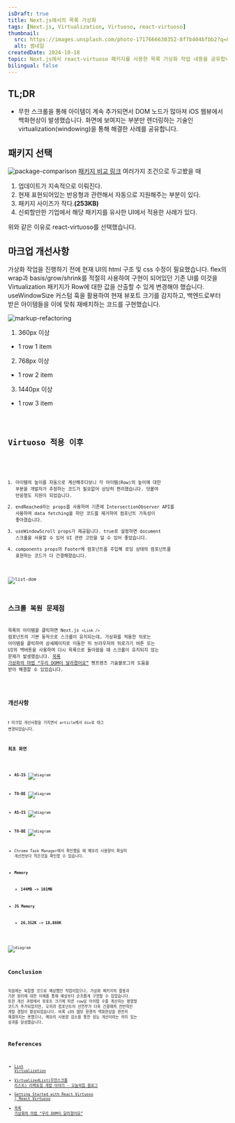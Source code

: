 ```yaml
---
isDraft: true
title: Next.js에서의 목록 가상화
tags: [Next.js, Virtualization, Virtuoso, react-virtuoso]
thumbnail:
  src: https://images.unsplash.com/photo-1717666630352-8f7b404bfbb2?q=80&w=3270&auto=format&fit=crop&ixlib=rb-4.0.3&ixid=M3wxMjA3fDB8MHxwaG90by1wYWdlfHx8fGVufDB8fHx8fA%3D%3D
  alt: 썸네일
createdDate: 2024-10-18
topic: Next.js에서 react-virtuoso 패키지를 사용한 목록 가상화 작업 내용을 공유합니다.
bilingual: false
---
```



## TL;DR

- 무한 스크롤을 통해 아이템이 계속 추가되면서 DOM 노드가 많아져 iOS 웹뷰에서 백화현상이 발생했습니다. 화면에 보여지는 부분만 렌더링하는 기술인 virtualization(windowing)을 통해 해결한 사례를 공유합니다.

## 패키지 선택

![package-comparison](/images/blog/20241018/package-comparison.png)
[패키지 비교 링크](https://npmtrends.com/@tanstack/react-virtual-vs-react-virtualized-vs-react-virtuoso-vs-react-window)
여러가지 조건으로 두고봤을 때

1. 업데이트가 지속적으로 이뤄진다.
2. 현재 표현되어있는 반응형과 관련해서 자동으로 지원해주는 부분이 있다.
3. 패키지 사이즈가 작다.**(253KB)**
4. 신뢰할만한 기업에서 해당 패키지를 유사한 UI에서 적용한 사례가 있다.

위와 같은 이유로 react-virtuoso를 선택했습니다.

## 마크업 개선사항

가상화 작업을 진행하기 전에 현재 UI의 html 구조 및 css 수정이 필요했습니다.
flex의 wrap과 basis/grow/shrink를 적절히 사용하여 구현이 되어있던 기존 UI를 이것을 Virtualization 패키지가 Row에 대한 값을 산출할 수 있게 변경해야 했습니다. useWindowSize 커스텀 훅을 활용하여 현재 뷰포트 크기를 감지하고, 백엔드로부터 받은 아이템들을 이에 맞춰 재배치하는 코드를 구현했습니다.

![markup-refactoring](/images/blog/20241018/markup-refactoring.jpg)

1. 360px 이상

- 1 row 1 item

2. 768px 이상

- 1 row 2 item

3. 1440px 이상

- 1 row 3 item

<Code code={SAMPLE_1} lang="typescript" />

## Virtuoso 적용 이후

<Code code={SAMPLE_2} lang="tsx" />

1. 아이템의 높이를 자동으로 계산해주다보니 각 아이템(Row)의 높이에 대한 부분을 개발자가 추정하는 코드가 필요없어 상당히 편리했습니다. 덧붙여 반응형도 지원이 되었습니다.
2. endReached라는 props를 사용하여 기존에 IntersectionObserver API를 사용하여 data fetching을 하던 코드를 제거하여 컴포넌트 가독성이 좋아졌습니다.
3. useWindowScroll props가 제공됩니다. true로 설정하면 document 스크롤을 사용할 수 있어 UI 관련 고민을 덜 수 있어 좋았습니다.
4. components props의 Footer에 컴포넌트를 주입해 로딩 상태의 컴포넌트를 표현하는 코드가 더 간결해졌습니다.

![list-dom](/images/blog/20241018/list-dom.gif)

## 스크롤 복원 문제점

목록의 아이템을 클릭하면 Next.js `<Link />` 컴포넌트의 기본 동작으로 스크롤이 유지되는데, 가상화를 적용한 뒤로는 아이템을 클릭하여 상세페이지로 이동한 뒤 브라우저의 뒤로가기 버튼 또는 UI의 백버튼을 사용하여 다시 목록으로 돌아왔을 때 스크롤이 유지되지 않는 문제가 발생했습니다. [목록 가상화의 마법 “우리 DOM이 달라졌어요”](https://techblog.pet-friends.co.kr/%EB%AA%A9%EB%A1%9D-%EA%B0%80%EC%83%81%ED%99%94%EC%9D%98-%EB%A7%88%EB%B2%95-%EC%9A%B0%EB%A6%AC-dom%EC%9D%B4-%EB%8B%AC%EB%9D%BC%EC%A1%8C%EC%96%B4%EC%9A%94-f8d0bca4681a) 펫프렌즈 기술블로그의 도움을 받아 해결할 수 있었습니다.

<Code code={SAMPLE_3} lang="typescript" />

## 개선사항

❗️ 마크업 개선사항을 거치면서 article에서 div로 태그 변경되었습니다.

### 최초 화면

- **AS-IS**
  ![diagram](/images/blog/20241018/first-screen-as-is.png)
- **TO-BE**
  ![diagram](/images/blog/20241018/first-screen-to-be.png)

- **AS-IS**
  ![diagram](/images/blog/20241018/infinite-scroll-as-is.png)
- **TO-BE**
  ![diagram](/images/blog/20241018/infinite-scroll-to-be.png)

- Chrome Task Manager에서 확인했을 때 메모리 사용량이 확실히 개선전보다 적은것을 확인할 수 있습니다.
- **Memory**
  - **144MB -> 101MB**
- **JS Memory**
  - **26,352K -> 18,869K**

![diagram](/images/blog/20241018/memory.png)

## Conclusion

처음에는 복잡할 것으로 예상했던 작업이었으나, 가상화 패키지의 활용과 기본 원리에 대한 이해를 통해 예상보다 순조롭게 구현할 수 있었습니다.
또한 개선 과정에서 뷰포트 크기에 따른 row당 아이템 수를 계산하는 명령형 코드가 추가되었지만, 오히려 컴포넌트의 선언부가 더욱 간결해져 전반적인 개발 경험이 향상되었습니다.
비록 iOS 웹뷰 환경의 백화현상을 완전히 해결하지는 못했으나, 메모리 사용량 감소를 통한 성능 개선이라는 의미 있는 성과를 달성했습니다.

## References

- [List Virtualization](https://www.patterns.dev/vanilla/virtual-lists)
- [VirtualizedList(무한스크롤 리스트) 리팩토링 개발 이야기 - 오늘의집 블로그](https://www.bucketplace.com/post/2024-09-11-virtualizedlist-%EB%AC%B4%ED%95%9C%EC%8A%A4%ED%81%AC%EB%A1%A4-%EB%A6%AC%EC%8A%A4%ED%8A%B8-%EB%A6%AC%ED%8C%A9%ED%86%A0%EB%A7%81-%EA%B0%9C%EB%B0%9C-%EC%9D%B4%EC%95%BC%EA%B8%B0/)
- [Getting Started with React Virtuoso | React Virtuoso](https://virtuoso.dev/)
- [목록 가상화의 마법 “우리 DOM이 달라졌어요”](https://techblog.pet-friends.co.kr/%EB%AA%A9%EB%A1%9D-%EA%B0%80%EC%83%81%ED%99%94%EC%9D%98-%EB%A7%88%EB%B2%95-%EC%9A%B0%EB%A6%AC-dom%EC%9D%B4-%EB%8B%AC%EB%9D%BC%EC%A1%8C%EC%96%B4%EC%9A%94-f8d0bca4681a)
